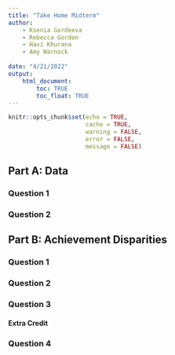```yaml
---
title: "Take Home Midterm"
author: 
    - Ksenia Gordeeva
    - Rebecca Gordon
    - Havi Khurana
    - Amy Warnock 
    
date: "4/21/2022"
output: 
    html_document:
        toc: TRUE
        toc_float: TRUE
---
```


```r
knitr::opts_chunk$set(echo = TRUE,
                      cache = TRUE,
                      warning = FALSE,
                      error = FALSE,
                      message = FALSE)
```

## Part A: Data

### Question 1

### Question 2

## Part B: Achievement Disparities

### Question 1

### Question 2

### Question 3

#### Extra Credit

### Question 4